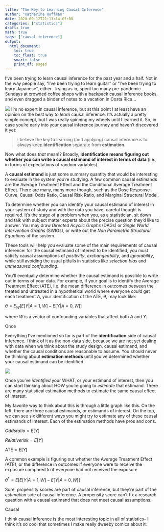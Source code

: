 ```yaml
---
title: "The Key to Learning Causal Inference"
author: "Katherine Hoffman"
date: 2020-09-12T21:13:14-05:00
categories: ["statistics"]
draft: true
math: true
tags: ["causal inference"]
output: 
  html_document:
    toc: true
    toc_float: true
    smart: false
    print_df: paged
---
```


I've been trying to learn causal inference for the past year and a half. Not in the way people say, "I've been trying to learn guitar" or "I've been trying to learn Japanese", either. Trying as in, spent too many pre-pandemic Sundays at crowded coffee shops with a backpack causal inference books, and even dragged a binder of notes to a vacation in Costa Rica...

![](/img/causal_at_beach.jpg)
I'm no expert in causal inference, but at this point I at least have an opinion on the best way to *learn* causal inference. It's actually a pretty simple concept, but I was really spinning my wheels until I learned it. So, in case you're early into your causal inference journey and haven't discovered it yet:

> I believe the key to learning (and applying) causal inference is to always keep **identification** separate from **estimation**.

Now what does *that* mean!? Broadly, **identification means figuring out whether you can write a causal estimand of interest in terms of data** (i.e., in forms of expectations of random variables).

A **causal estimand** is just some summary quantity that would be interesting to evaluate in the system you're studying. A few common causal estimands are the Average Treatment Effect and the Conditional Average Treatment Effect. There are many, many more though, such as the Dose Response Curve, Causal Odds Ratio, Causal Risk Ratio, and Marginal Structural Model.

To determine whether you can identify your causal estimand of interest in your system of study and with the data you have, careful thought is required. It's the stage of a problem when you, as a statistician, sit down and talk with subject matter experts about the precise question they'd like to answer. You may draw *Directed Acyclic Graphs* (DAGs) or *Single World Intervention Graphs* (SWIGs), or write out the *Non Parametric Structural Equations* of the system.

These tools will help you evaluate some of the main requirements of causal inference: for the causal estimand of interest to be identified, you must satisfy causal assumptions of *positivity*, *exchangeability*, and *ignorability*, while still avoiding the usual pitfalls in statistics like *selection bias* and *unmeasured confounding*.

You'll eventually determine whether the causal estimand is possible to write out in terms of your data. For example, if your goal is to identify the Average Treatment Effect (ATE), i.e. the mean difference in outcomes between the treated and untreated in a hypothetical world where everyone *could* get each treatment $A$, your identification of the ATE, $\theta$, may look like:

$\theta = E_W[E[Y|A=1,W]-E[Y|A=0,W]]$

where $W$ is a vector of confounding variables that affect both $A$ and $Y$.

Once 

Everything I've mentioned so far is part of the **identification** side of causal inference. I think of it as the non-data side, because we are not yet dealing with data when we think about the study design, causal estimand, and whether the causal conditions are reasonable to assume. You should never be thinking about **estimation methods** until you've determined whether your causal estimand can be identified.

![](/img/causal_comic.jpg)


Once you've *identified* your WHAT, or your estimand of interest, then you can start thinking about HOW you're going to *estimate* that estimand. There are many statistical estimation methods to estimate the same causal effect of interest.

My favorite way to think about this is through a little graph like this. On the left, there are three causal estimands, or estimands of interest. On the top, we can see six different ways you might try to estimate any of these causal estimands of interest. Each of the estimation methods have pros and cons. 

$Odds ratio = E[Y]$

$Relative risk = E[Y]$

$\mathrm{ATE} = E[Y]$






A common example is figuring out whether the Average Treatment Effect (ATE), or the difference in outcomes if everyone were to receive the exposure compared to if everyone had not received the exposure

$\theta^* = E[E[Y|A=1,W]-E[Y|A=0,W]]$


Sure, propensity scores are part of causal inference, but they're part of the *estimation* side of causal inference. A propensity score can't fix a research question with a causal estimand that does not meet causal assumptions.

Causal 


I think causal inference is the most interesting topic in all of statistics-- I think it's so cool that sometimes I make really dweeby comics about it:










